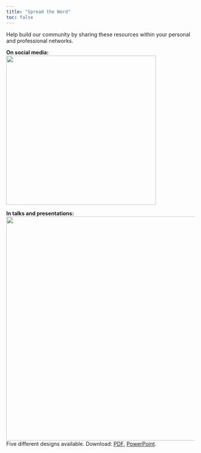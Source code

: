 ```yaml
---
title: "Spread the Word"
toc: false
---
```

Help build our community by sharing these resources within your personal and professional networks.

**On social media:**\
[![](files/jedi-social.png){fig-alt="Image for sharing on social media. Text reads: Join the force, become a jedi: DataSciJedi.org" width="400px"}](files/jedi-social.png)

**In talks and presentations:**\
![](files/JEDI-info-slide-template_Page_1.png){fig-alt="Image of slide for inclusion in presentations. Text reads: Join Jedi at DataSciJedi.org or follow the QR code" width="600px"}\
Five different designs available. Download: [PDF](files/JEDI-info-slide-template.pdf), [PowerPoint](files/JEDI-info-slide-template.pptx).